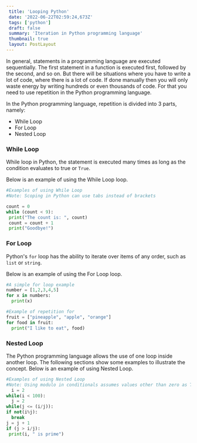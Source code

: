 ```yaml
---
 title: 'Looping Python'
 date: '2022-06-22T02:59:24,673Z'
 tags: ['python']
 draft: false
 summary: 'Iteration in Python programming language'
 thumbnail: true
 layout: PostLayout
---
```


 In general, statements in a programming language are executed sequentially.  The first statement in a function is executed first, followed by the second, and so on.  But there will be situations where you have to write a lot of code, where there is a lot of code.  If done manually then you will only waste energy by writing hundreds or even thousands of code.  For that you need to use repetition in the Python programming language.

 In the Python programming language, repetition is divided into 3 parts, namely:

 - While Loop
 - For Loop
 - Nested Loop

 ### While Loop

 While loop in Python, the statement is executed many times as long as the condition evaluates to true or `True`.

 Below is an example of using the While Loop loop.

 ``` python:while-loop.py
 #Examples of using While Loop
 #Note: Scoping in Python can use tabs instead of brackets

 count = 0
 while (count < 9):
  print("The count is: ", count)
  count = count + 1
  print("Goodbye!")
 ```

 ### For Loop

 Python's `for` loop has the ability to iterate over items of any order, such as `list` or `string`.

 Below is an example of using the For Loop loop.

 ``` python:for-loop.py
 #A simple for loop example
 number = [1,2,3,4,5]
 for x in numbers:
   print(x)

 #Example of repetition for
 fruit = ["pineapple", "apple", "orange"]
 for food in fruit:
   print("I like to eat", food)
 ```

 ### Nested Loop
 The Python programming language allows the use of one loop inside another loop.  The following sections show some examples to illustrate the concept.
 Below is an example of using Nested Loop.

 ``` python:nested-loop.py
 #Examples of using Nested Loop
 #Note: Using modulo in conditionals assumes values ​​other than zero as True(true) and zero as False(false)
   i = 2
 while(i < 100):
   j = 2
 while(j <= (i/j)):
 if not(i%j):
   break
 j = j + 1
 if (j > i/j):
  print(i, " is prime")
 ```

